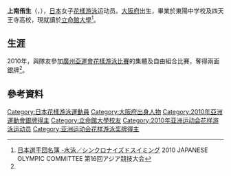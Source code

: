 {{noteTA|G1=Aquatics}}
{{Infobox Swimmer
| swimmername = 上南侑生
| image = 
| imagesize = 
| caption = 
| fullname =  
| nationality = {{JPN}}
| strokes = 
| club = 
| collegeteam = 
| birth_date ={{birth date and age|1989|10|19}}<ref name="廣州亞運">{{Cite web |url=http://www.gz2010.cn/info/CHN_CHN/ZB/ZBB101A_SY@@@@@@@@@@@@@@@CHN_number=230836.html |title=2010年廣州亞運會官方網站 花样游泳 - 上南侑生 - 简历  |access-date=2011-04-22 |archive-date=2018-09-28 |archive-url=https://web.archive.org/web/20180928232128/http://www.gz2010.cn/info/CHN_CHN/ZB/ZBB101A_SY@@@@@@@@@@@@@@@CHN_number=230836.html }}</ref>
| birth_place = {{JPN}}[[大阪府|大阪府]] 
| height = {{height|m=1.65}}<ref name="廣州亞運"/>
| weight = {{weight|kg=57|lb}}<ref name="廣州亞運"/>
| medaltemplates =
{{MedalCountry | {{JPN}}}}
{{MedalSport | 女子[[花樣游泳|花樣游泳]]}}
{{MedalCompetition | [[亞洲運動會|亞洲運動會]]}}
{{MedalSilver | [[2010年亞洲運動會|2010年 廣州]] | [[2010年亞洲運動會花樣游泳比賽|團體賽]] }}
{{MedalSilver | [[2010年亞洲運動會|2010年 廣州]] | [[2010年亞洲運動會花樣游泳比賽|自由組合]] }}
}}
{{Japanese|japanese=上南 侑生|kana=うえみなみ ゆい|romaji=Ueminami Yui }}
'''上南侑生'''（{{lang|ja|'''うえみなみ ゆい'''}}，{{bd|1989年|10月19日}}），[[日本|日本]]女子[[花樣游泳|花樣游泳]]运动员。[[大阪府|大阪府]]出生，畢業於東陽中学校及四天王寺高校，現就讀於[[立命館大學|立命館大學]]<ref>[http://www.joc.or.jp/int_games/asia/2010/pdf/member/02_swimming.pdf 日本選手団名簿 -水泳／シンクロナイズドスイミング] {{Wayback|url=http://www.joc.or.jp/int_games/asia/2010/pdf/member/02_swimming.pdf |date=20111018003544 }}2010 JAPANESE OLYMPIC COMMITTEE  第16回アジア競技大会{{ja}}</ref>。

==生涯==
2010年，與隊友參加[[2010年亞洲運動會|廣州亞運會]][[2010年亞洲運動會花樣游泳比賽|花樣游泳比賽]]的集體及自由組合比賽，奪得兩面銀牌<ref name="廣州亞運"/>。

==參考資料==
{{reflist}}

{{DEFAULTSORT:UEMINAMI Yui}}
[[Category:日本花樣游泳運動員|Category:日本花樣游泳運動員]]
[[Category:大阪府出身人物|Category:大阪府出身人物]]
[[Category:2010年亞洲運動會銀牌得主|Category:2010年亞洲運動會銀牌得主]]
[[Category:立命館大學校友|Category:立命館大學校友]]
[[Category:2010年亚洲运动会花样游泳运动员|Category:2010年亚洲运动会花样游泳运动员]]
[[Category:亚洲运动会花样游泳奖牌得主|Category:亚洲运动会花样游泳奖牌得主]]

{{Japan-sport-bio-stub}}